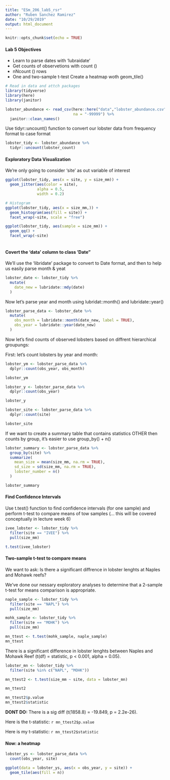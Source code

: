 ```yaml
---
title: "ESm_206_lab5_rsr"
author: "Ruben Sanchez Ramirez"
date: "10/29/2019"
output: html_document
---
```


```r
knitr::opts_chunk$set(echo = TRUE)
```

#### Lab 5 Objectives

- Learn to parse dates with 'lubraidate'
- Get counts of observetions with count ()
- nNcount () rows
- One and two-sample t-test
Create a heatmap woth geom_tile()

```r
# Read in data and attch packages
library(tidyverse)
library(here)
library(janitor)

lobster_abundance <- read_csv(here::here("data","lobster_abundance.csv"), 
                              na = "-99999") %>% 
  janitor::clean_names()
```

Use tidyr::uncount() function to convert our lobster data from frequency format to case format

```r
lobster_tidy <- lobster_abundance %>% 
  tidyr::uncount(lobster_count)
```

#### Exploratory Data Visualization

We're only going to consider 'site' as out variable of interest

```r

ggplot(lobster_tidy, aes(x = site, y = size_mm)) +
  geom_jitter(aes(color = site),
              alpha = 0.5,
              width = 0.2)

# Histogram
ggplot(lobster_tidy, aes(x = size_mm,)) +
  geom_histogram(aes(fill = site)) +
  facet_wrap(~site, scale = "free")

ggplot(lobster_tidy, aes(sample = size_mm)) +
  geom_qq() +
  facet_wrap(~site)
              

```

#### Covert the 'data' column to class 'Date"

We'll use the 'libridate' package to convert to Date format, and then to help us easily parse month & yeat

```r

lobster_date <- lobster_tidy %>% 
  mutate(
    date_new = lubridate::mdy(date)
  )

```

Now let's parse year and month using lubridat::month() and lubridate::year()

```r

lobster_parse_data <- lobster_date %>% 
  mutate(
    obs_month = lubridate::month(date_new, label = TRUE), 
    obs_year = lubridate::year(date_new)
  )

```

Now let's find counts of observed lobsters based on diffrent hierarchical groupungs:

First: let's count lobsters by year and month:
```r
lobster_ym <- lobster_parse_data %>% 
  dplyr::count(obs_year, obs_month)

lobster_ym

lobster_y <- lobster_parse_data %>% 
  dplyr::count(obs_year)

lobster_y

lobster_site <- lobster_parse_data %>% 
  dplyr::count(site)

lobster_site
```
If we want to create a summary table that contains statistics OTHER then counts by group, it's easier to use group_by() + n()

```r
lobster_summary <- lobster_parse_data %>% 
  group_by(site) %>% 
  summarize(
    mean_size = mean(size_mm, na.rm = TRUE),
    sd_size = sd(size_mm, na.rm = TRUE),
    lobster_number = n()
  )

lobster_summary
```

#### Find Confidence Intervals

Use t.test() function to find confidence intervals (for one sample) and perform t-test to compare means of tow samples (... this will be covered conceptually in lecture week 6)

```r
ivee_lobster <- lobster_tidy %>% 
  filter(site == "IVEE") %>% 
  pull(size_mm)

t.test(ivee_lobster)
```

#### Two-sample t-test to compare means

We want to ask: Is there a significant diffrence in lobster lenghts at Naples and Mohawk reefs?

We've done our nessary exploratory analyses to determine that a 2-sample t-test for means comparison is appropriate.

```r

naple_sample <- lobster_tidy %>% 
  filter(site == "NAPL") %>% 
  pull(size_mm)

mohk_sample <- lobster_tidy %>% 
  filter(site == "MOHK") %>% 
  pull(size_mm)

mn_ttest <- t.test(mohk_sample, naple_sample)
mn_ttest

```

There is a significant difference in lobster lenghts between Naples and Mohawk Reef (t(df) = statistic, p < 0.001, alpha = 0.05).

```r
lobster_mn <- lobster_tidy %>% 
  filter(site %in% c("NAPL", "MOHK"))

mn_ttest2 <- t.test(size_mm ~ site, data = lobster_mn)

mn_ttest2

mn_ttest2$p.value
mn_ttest2$statistic
```

 **DONT DO:** There is a sig diff (t(1858.8) = -19.849, p = 2.2e-26).
 
 Here is the t-statistic: `r mn_ttest2$p.value`

Here is my t-statistic: `r mn_ttest2$statistic`

#### Now: a heatmap

```r

lobster_ys <- lobster_parse_data %>% 
  count(obs_year, site)

ggplot(data = lobster_ys, aes(x = obs_year, y = site)) +
  geom_tile(aes(fill = n))
```

